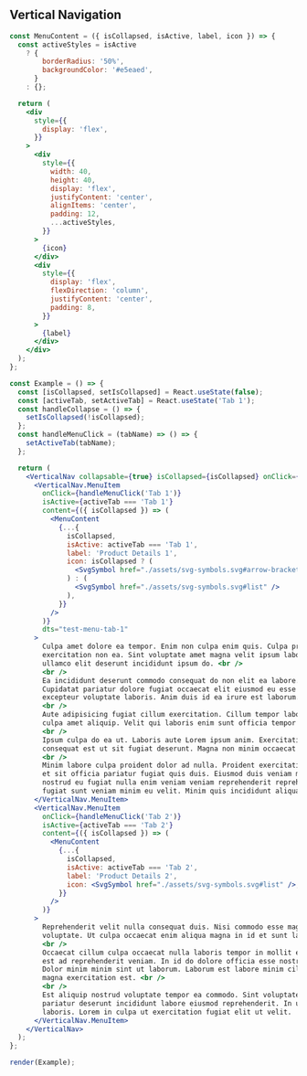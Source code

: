 
## Vertical Navigation

```jsx live=true
const MenuContent = ({ isCollapsed, isActive, label, icon }) => {
  const activeStyles = isActive
    ? {
        borderRadius: '50%',
        backgroundColor: '#e5eaed',
      }
    : {};

  return (
    <div
      style={{
        display: 'flex',
      }}
    >
      <div
        style={{
          width: 40,
          height: 40,
          display: 'flex',
          justifyContent: 'center',
          alignItems: 'center',
          padding: 12,
          ...activeStyles,
        }}
      >
        {icon}
      </div>
      <div
        style={{
          display: 'flex',
          flexDirection: 'column',
          justifyContent: 'center',
          padding: 8,
        }}
      >
        {label}
      </div>
    </div>
  );
};

const Example = () => {
  const [isCollapsed, setIsCollapsed] = React.useState(false);
  const [activeTab, setActiveTab] = React.useState('Tab 1');
  const handleCollapse = () => {
    setIsCollapsed(!isCollapsed);
  };
  const handleMenuClick = (tabName) => () => {
    setActiveTab(tabName);
  };

  return (
    <VerticalNav collapsable={true} isCollapsed={isCollapsed} onClick={handleCollapse}>
      <VerticalNav.MenuItem
        onClick={handleMenuClick('Tab 1')}
        isActive={activeTab === 'Tab 1'}
        content={({ isCollapsed }) => (
          <MenuContent
            {...{
              isCollapsed,
              isActive: activeTab === 'Tab 1',
              label: 'Product Details 1',
              icon: isCollapsed ? (
                <SvgSymbol href="./assets/svg-symbols.svg#arrow-bracket" />
              ) : (
                <SvgSymbol href="./assets/svg-symbols.svg#list" />
              ),
            }}
          />
        )}
        dts="test-menu-tab-1"
      >
        Culpa amet dolore ea tempor. Enim non culpa enim quis. Culpa proident in et est minim ullamco fugiat
        exercitation non ea. Sint voluptate amet magna velit ipsum labore sint commodo consequat. Aliquip tempor commodo
        ullamco elit deserunt incididunt ipsum do. <br />
        <br />
        Ea incididunt deserunt commodo consequat do non elit ea labore. Laborum irure mollit laborum nostrud ipsum ea.
        Cupidatat pariatur dolore fugiat occaecat elit eiusmod eu esse aliqua ut laborum occaecat nisi nisi. Sint veniam
        excepteur voluptate laboris. Anim duis id ea irure est laborum. <br />
        <br />
        Aute adipisicing fugiat cillum exercitation. Cillum tempor laboris cillum sit in cillum mollit dolor fugiat
        culpa amet aliquip. Velit qui laboris enim sunt officia tempor et id dolor mollit deserunt enim. <br />
        <br />
        Ipsum culpa do ea ut. Laboris aute Lorem ipsum anim. Exercitation velit cillum nisi ex anim aliqua amet pariatur
        consequat est ut sit fugiat deserunt. Magna non minim occaecat sunt cillum eiusmod ex. <br />
        <br />
        Minim labore culpa proident dolor ad nulla. Proident exercitation Lorem esse quis deserunt. Amet pariatur cillum
        et sit officia pariatur fugiat quis duis. Eiusmod duis veniam minim anim ex. Aute ipsum consequat commodo sint
        nostrud eu fugiat nulla enim veniam veniam reprehenderit reprehenderit deserunt. Incididunt non mollit fugiat et
        fugiat sunt veniam minim eu velit. Minim quis incididunt aliqua duis ut dolor occaecat magna est.
      </VerticalNav.MenuItem>
      <VerticalNav.MenuItem
        onClick={handleMenuClick('Tab 2')}
        isActive={activeTab === 'Tab 2'}
        content={({ isCollapsed }) => (
          <MenuContent
            {...{
              isCollapsed,
              isActive: activeTab === 'Tab 2',
              label: 'Product Details 2',
              icon: <SvgSymbol href="./assets/svg-symbols.svg#list" />,
            }}
          />
        )}
      >
        Reprehenderit velit nulla consequat duis. Nisi commodo esse magna eiusmod cillum laboris laboris nisi Lorem
        voluptate. Ut culpa occaecat enim aliqua magna in id et sunt laborum nostrud esse deserunt. <br />
        <br />
        Occaecat cillum culpa occaecat nulla laboris tempor in mollit exercitation id pariatur nisi. Tempor cupidatat
        est ad reprehenderit veniam. In id do dolore officia esse nostrud consequat anim Lorem deserunt sint fugiat.
        Dolor minim minim sint ut laborum. Laborum est labore minim cillum do nisi. Elit eu aliqua et qui. Culpa quis
        magna exercitation est. <br />
        <br />
        Est aliquip nostrud voluptate tempor ea commodo. Sint voluptate elit minim cillum nostrud mollit qui ullamco
        pariatur deserunt incididunt labore eiusmod reprehenderit. In ut minim laborum Lorem amet ipsum enim nulla ex
        laboris. Lorem in culpa ut exercitation fugiat elit ut velit.
      </VerticalNav.MenuItem>
    </VerticalNav>
  );
};

render(Example);
```

<Props componentName="VerticalNavigation" />
